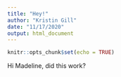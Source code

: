 ```yaml
---
title: "Hey!"
author: "Kristin Gill"
date: "11/17/2020"
output: html_document
---
```


```r
knitr::opts_chunk$set(echo = TRUE)
```

Hi Madeline, did this work? 
